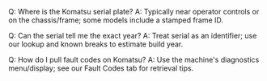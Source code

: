 Q: Where is the Komatsu serial plate?
A: Typically near operator controls or on the chassis/frame; some models include a stamped frame ID.

Q: Can the serial tell me the exact year?
A: Treat serial as an identifier; use our lookup and known breaks to estimate build year.

Q: How do I pull fault codes on Komatsu?
A: Use the machine's diagnostics menu/display; see our Fault Codes tab for retrieval tips.
